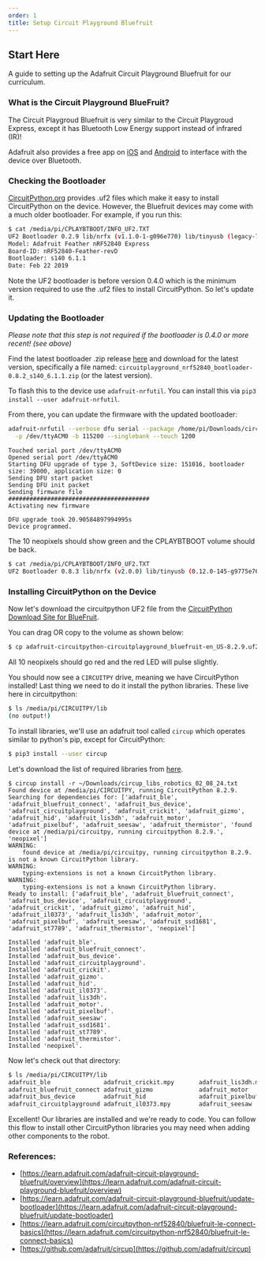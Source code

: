 ```yaml
---
order: 1
title: Setup Circuit Playground Bluefruit
---
```


## Start Here

A guide to setting up the Adafruit Circuit Playground Bluefruit for our curriculum.

### What is the Circuit Playground BlueFruit?

The Circuit Playgroud Bluefruit is very similar to the Circuit Playgroud Express, except it has Bluetooth Low Energy support instead of infrared (IR)!

Adafruit also provides a free app on [iOS](https://apps.apple.com/us/app/bluefruit-connect/id830125974) and [Android](https://play.google.com/store/apps/details?id=com.adafruit.bluefruit.le.connect) to interface with the device over Bluetooth.

### Checking the Bootloader

[CircuitPython.org](https://circuitpython.org/) provides .uf2 files which make it easy to install CircuitPython on the device. However,
the Bluefruit devices may come with a much older bootloader. For example, if you run this:

```bash
$ cat /media/pi/CPLAYBTBOOT/INFO_UF2.TXT
UF2 Bootloader 0.2.9 lib/nrfx (v1.1.0-1-g096e770) lib/tinyusb (legacy-755-g55874813) s140 6.1.1
Model: Adafruit Feather nRF52840 Express
Board-ID: nRF52840-Feather-revD
Bootloader: s140 6.1.1
Date: Feb 22 2019
```

Note the UF2 bootloader is before version 0.4.0 which is the minimum version required to
use the .uf2 files to install CircuitPython. So let's update it.

### Updating the Bootloader

_Please note that this step is not required if the bootloader is 0.4.0 or more recent! (see above)_

Find the latest bootloader .zip release [here](https://github.com/adafruit/Adafruit_nRF52_Bootloader/releases) and download for the latest version, specifically a file named:
`circuitplayground_nrf52840_bootloader-0.8.2_s140_6.1.1.zip` (or the latest version).

To flash this to the device use `adafruit-nrfutil`. You can install this via `pip3 install --user adafruit-nrfutil`.

From there, you can update the firmware with the updated bootloader:

```bash
adafruit-nrfutil --verbose dfu serial --package /home/pi/Downloads/circuitplayground_nrf52840_bootloader-0.8.3_s140_6.1.1.zip \
  -p /dev/ttyACM0 -b 115200 --singlebank --touch 1200
```

```
Touched serial port /dev/ttyACM0
Opened serial port /dev/ttyACM0
Starting DFU upgrade of type 3, SoftDevice size: 151016, bootloader size: 39000, application size: 0
Sending DFU start packet
Sending DFU init packet
Sending firmware file
########################################
Activating new firmware

DFU upgrade took 20.90584897994995s
Device programmed.
```

The 10 neopixels should show green and the CPLAYBTBOOT volume should be back.

```bash
$ cat /media/pi/CPLAYBTBOOT/INFO_UF2.TXT
UF2 Bootloader 0.8.3 lib/nrfx (v2.0.0) lib/tinyusb (0.12.0-145-g9775e7691) lib/uf2 (remotes/origin/configupdate-9-gadbb8c7)
```

### Installing CircuitPython on the Device

Now let's download the circuitpython UF2 file from the [CircuitPython Download Site for BlueFruit](https://circuitpython.org/board/circuitplayground_bluefruit/).

You can drag OR copy to the volume as shown below:

```bash
$ cp adafruit-circuitpython-circuitplayground_bluefruit-en_US-8.2.9.uf2 /media/pi/CPLAYBTBOOT/
```

All 10 neopixels should go red and the red LED will pulse slightly.

You should now see a `CIRCUITPY` drive, meaning we have CircuitPython installed! Last thing we need to do it install the python libraries.
These live here in circuitpython:

```bash
$ ls /media/pi/CIRCUITPY/lib
(no output!)
```

To install libraries, we'll use an adafruit tool called `circup` which operates similar to python's pip, except for CircuitPython:

```bash
$ pip3 install --user circup
```

Let's download the list of required libraries from [here](https://github.com/morganstanley/makerspace/blob/main/code/Level%202%20-%20Intro%20to%20Programming/circup_libs_robotics.txt).

```
$ circup install -r ~/Downloads/circup_libs_robotics_02_08_24.txt
Found device at /media/pi/CIRCUITPY, running CircuitPython 8.2.9.
Searching for dependencies for: ['adafruit_ble', 'adafruit_bluefruit_connect', 'adafruit_bus_device', 'adafruit_circuitplayground', 'adafruit_crickit', 'adafruit_gizmo', 'adafruit_hid', 'adafruit_lis3dh', 'adafruit_motor', 'adafruit_pixelbuf', 'adafruit_seesaw', 'adafruit_thermistor', 'found device at /media/pi/circuitpy, running circuitpython 8.2.9.', 'neopixel']
WARNING:
	found device at /media/pi/circuitpy, running circuitpython 8.2.9. is not a known CircuitPython library.
WARNING:
	typing-extensions is not a known CircuitPython library.
WARNING:
	typing-extensions is not a known CircuitPython library.
Ready to install: ['adafruit_ble', 'adafruit_bluefruit_connect', 'adafruit_bus_device', 'adafruit_circuitplayground', 'adafruit_crickit', 'adafruit_gizmo', 'adafruit_hid', 'adafruit_il0373', 'adafruit_lis3dh', 'adafruit_motor', 'adafruit_pixelbuf', 'adafruit_seesaw', 'adafruit_ssd1681', 'adafruit_st7789', 'adafruit_thermistor', 'neopixel']

Installed 'adafruit_ble'.
Installed 'adafruit_bluefruit_connect'.
Installed 'adafruit_bus_device'.
Installed 'adafruit_circuitplayground'.
Installed 'adafruit_crickit'.
Installed 'adafruit_gizmo'.
Installed 'adafruit_hid'.
Installed 'adafruit_il0373'.
Installed 'adafruit_lis3dh'.
Installed 'adafruit_motor'.
Installed 'adafruit_pixelbuf'.
Installed 'adafruit_seesaw'.
Installed 'adafruit_ssd1681'.
Installed 'adafruit_st7789'.
Installed 'adafruit_thermistor'.
Installed 'neopixel'.
```

Now let's check out that directory:

```bash
$ ls /media/pi/CIRCUITPY/lib
adafruit_ble               adafruit_crickit.mpy       adafruit_lis3dh.mpy        adafruit_ssd1681.mpy
adafruit_bluefruit_connect adafruit_gizmo             adafruit_motor             adafruit_st7789.mpy
adafruit_bus_device        adafruit_hid               adafruit_pixelbuf.mpy      adafruit_thermistor.mpy
adafruit_circuitplayground adafruit_il0373.mpy        adafruit_seesaw            neopixel.mpy
```

Excellent! Our libraries are installed and we're ready to code. You can follow this flow to install other
CircuitPython libraries you may need when adding other components to the robot.

### References:

- [https://learn.adafruit.com/adafruit-circuit-playground-bluefruit/overview](https://learn.adafruit.com/adafruit-circuit-playground-bluefruit/overview)
- [https://learn.adafruit.com/adafruit-circuit-playground-bluefruit/update-bootloader](https://learn.adafruit.com/adafruit-circuit-playground-bluefruit/update-bootloader)
- [https://learn.adafruit.com/circuitpython-nrf52840/bluefruit-le-connect-basics](https://learn.adafruit.com/circuitpython-nrf52840/bluefruit-le-connect-basics)
- [https://github.com/adafruit/circup](https://github.com/adafruit/circup)
